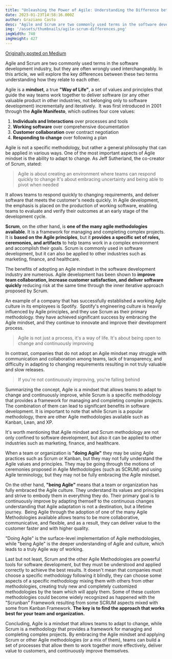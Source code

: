 ```yaml
---
title: "Unleashing the Power of Agile: Understanding the Difference between Agile Mindset and Scrum Methodology"
date: 2023-01-23T14:58:16.000Z
author: Graziano Casto
desc: "Agile and Scrum are two commonly used terms in the software development industry, but they are often wrongly used interchangeably. In this article, we will explore the key differences between these two terms understanding how they relate to each other."
img: '/assets/thumbnails/agile-scrum-differences.png'
imgWidth: 740
imgHeight: 427
---
```


[Originally posted on Medium](https://graziano-casto.medium.com/unleashing-the-power-of-agile-understanding-the-difference-between-agile-mindset-and-scrum-e44a6da8be5e)

Agile and Scrum are two commonly used terms in the software development industry, but they are often wrongly used interchangeably. 
In this article, we will explore the key differences between these two terms understanding how they relate to each other.

Agile is a **mindset**, a true **"Way of Life"**, a set of values and principles that guide the way teams work together to deliver software (or any other valuable product in other industries, not belonging only to software development) incrementally and iteratively. 
It was first introduced in 2001 through the **Agile Manifesto**, which outlines four core values:

1. **Individuals and Interactions** over processes and tools
2. **Working software** over comprehensive documentation
3. **Customer collaboration** over contract negotiation
4. **Responding to change** over following a plan

Agile is not a specific methodology, but rather a general philosophy that can be applied in various ways. One of the most important aspects of Agile mindset is the ability to adapt to change. As Jeff Sutherland, the co-creator of Scrum, stated:

>Agile is about creating an environment where teams can respond quickly to change
>It's about embracing uncertainty and being able to pivot when needed

It allows teams to respond quickly to changing requirements, and deliver software that meets the customer's needs quickly. 
In Agile development, the emphasis is placed on the production of working software, enabling teams to evaluate and verify their outcomes at an early stage of the development cycle.

**Scrum**, on the other hand, is **one of the many agile methodologies available**. It is a framework for managing and completing complex projects. It is **based on the Agile principles**, but it **provides a specific set of roles, ceremonies, and artifacts** to help teams work in a complex environment and accomplish their goals. 
Scrum is commonly used in software development, but it can also be applied to other industries such as marketing, finance, and healthcare.

The benefits of adopting an Agile mindset in the software development industry are numerous. 
Agile development has been shown to **improve team collaboration, increase customer satisfaction, and deliver software quickly** reducing risk at the same time through the inner iterative approach proposed by Scrum.

An example of a company that has successfully established a working Agile culture in its employees is Spotify. 
Spotify's engineering culture is heavily influenced by Agile principles, and they use Scrum as their primary methodology. they have achieved significant success by embracing the Agile mindset, and they continue to innovate and improve their development process.

>Agile is not just a process, it's a way of life. It's about being open to change and continuously improving

In contrast, companies that do not adopt an Agile mindset may struggle with communication and collaboration among teams, lack of transparency, and difficulty in adapting to changing requirements resulting in not truly valuable and slow releases.

>If you're not continuously improving, you're falling behind

Summarizing the concept, Agile is a mindset that allows teams to adapt to change and continuously improve, while Scrum is a specific methodology that provides a framework for managing and completing complex projects. The combination of them can lead to significant benefits in software development. It is important to note that while Scrum is a popular methodology, there are other Agile methodologies available such as Kanban, Lean, and XP.

It's worth mentioning that Agile mindset and Scrum methodology are not only confined to software development, but also it can be applied to other industries such as marketing, finance, and healthcare.

When a team or organization is **"doing Agile"** they may be using Agile practices such as Scrum or Kanban, but they may not fully understand the Agile values and principles. They may be going through the motions of ceremonies proposed in Agile Methodologies (such as SCRUM) and using Agile terminology, but they may not be fully embracing the Agile mindset.

On the other hand, **"being Agile"** means that a team or organization has fully embraced the Agile culture. They understand its values and principles and strive to embody them in everything they do. Their primary goal is to continuously improve by adapting themself to the continuous changes understanding that Agile adaptation is not a destination, but a lifetime journey. 
Being Agile through the adoption of one of the many Agile Methodologies available allows teams to be more collaborative, communicative, and flexible, and as a result, they can deliver value to the customer faster and with higher quality.

"Doing Agile" is the surface-level implementation of Agile methodologies, while "being Agile" is the deeper understanding of Agile and culture, which leads to a truly Agile way of working.

Last but not least, Scrum and the other Agile Methodologies are powerful tools for software development, but they must be understood and applied correctly to achieve the best results. It doesn't mean that companies must choose a specific methodology following it blindly, they can choose some aspects of a specific methodology mixing them with others from other methodologies, creating truly new and completely customized methodologies by the team which will apply them. Some of these custom methodologies could become widely recognized as happened with the "Scrunban" Framework resulting from some SCRUM aspects mixed with some from Kanban Framework. **The key is to find the approach that works best for your team and organization.**

Concluding, Agile is a mindset that allows teams to adapt to change, while Scrum is a methodology that provides a framework for managing and completing complex projects. By embracing the Agile mindset and applying  Scrum or other Agile methodologies (or a mix of them), teams can build a set of processes that allow them to work together more effectively, deliver value to customers, and continuously improve themselves.